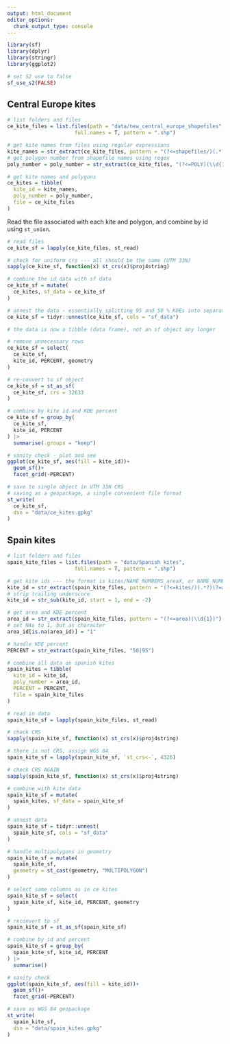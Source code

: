 ```yaml
---
output: html_document
editor_options: 
  chunk_output_type: console
---
```


```r
library(sf)
library(dplyr)
library(stringr)
library(ggplot2)

# set S2 use to false
sf_use_s2(FALSE)
```

## Central Europe kites

```r
# list folders and files
ce_kite_files = list.files(path = "data/new_central_europe_shapefiles", 
                      full.names = T, pattern = ".shp")
```

```r
# get kite names from files using regular expressions
kite_names = str_extract(ce_kite_files, pattern = "(?<=shapefiles/)(.*?)(?=_)")
# get polygon number from shapefile names using regex
poly_number = poly_number = str_extract(ce_kite_files, "(?<=POLY)(\\d{1})")

# get kite names and polygons
ce_kites = tibble(
  kite_id = kite_names,
  poly_number = poly_number,
  file = ce_kite_files
)
```

Read the file associated with each kite and polygon, and combine by id using `st_union`.

```r
# read files
ce_kite_sf = lapply(ce_kite_files, st_read)

# check for uniform crs --- all should be the same (UTM 33N)
sapply(ce_kite_sf, function(x) st_crs(x)$proj4string)
```

```r
# combine the id data with sf data
ce_kite_sf = mutate(
  ce_kites, sf_data = ce_kite_sf
)

# unnest the data - essentially splitting 95 and 50 % KDEs into separate rows per kite
ce_kite_sf = tidyr::unnest(ce_kite_sf, cols = "sf_data")

# the data is now a tibble (data frame), not an sf object any longer
```

```r
# remove unnecessary rows
ce_kite_sf = select(
  ce_kite_sf,
  kite_id, PERCENT, geometry
)

# re-convert to sf object
ce_kite_sf = st_as_sf(
  ce_kite_sf, crs = 32633
)

# combine by kite id and KDE percent
ce_kite_sf = group_by(
  ce_kite_sf,
  kite_id, PERCENT
) |> 
  summarise(.groups = "keep")
```

```r
# sanity check - plot and see
ggplot(ce_kite_sf, aes(fill = kite_id))+
  geom_sf()+
  facet_grid(~PERCENT)
```

```r
# save to single object in UTM 33N CRS
# saving as a geopackage, a single convenient file format
st_write(
  ce_kite_sf,
  dsn = "data/ce_kites.gpkg"
)
```

## Spain kites

```r
# list folders and files
spain_kite_files = list.files(path = "data/Spanish kites", 
                      full.names = T, pattern = ".shp")

# get kite ids --- the format is kites/NAME_NUMBERS_areaX, or NAME_NUMBERS_X
kite_id = str_extract(spain_kite_files, pattern = "(?<=kites/)(.*?)(?=area|50|95)")
# strip trailing underscore
kite_id = str_sub(kite_id, start = 1, end = -2)

# get area and KDE percent
area_id = str_extract(spain_kite_files, pattern = "(?<=area)(\\d{1})")
# set NAs to 1, but as character
area_id[is.na(area_id)] = "1"

# handle KDE percent
PERCENT = str_extract(spain_kite_files, "50|95")
```

```r
# combine all data on spanish kites
spain_kites = tibble(
  kite_id = kite_id,
  poly_number = area_id,
  PERCENT = PERCENT,
  file = spain_kite_files
)
```

```r
# read in data
spain_kite_sf = lapply(spain_kite_files, st_read)

# check CRS
sapply(spain_kite_sf, function(x) st_crs(x)$proj4string)

# there is not CRS, assign WGS 84
spain_kite_sf = lapply(spain_kite_sf, `st_crs<-`, 4326)

# check CRS AGAIN
sapply(spain_kite_sf, function(x) st_crs(x)$proj4string)
```

```r
# combine with kite data
spain_kite_sf = mutate(
  spain_kites, sf_data = spain_kite_sf
)

# unnest data
spain_kite_sf = tidyr::unnest(
  spain_kite_sf, cols = "sf_data"
)

# handle multipolygons in geometry
spain_kite_sf = mutate(
  spain_kite_sf,
  geometry = st_cast(geometry, "MULTIPOLYGON")
)

# select same columns as in ce kites
spain_kite_sf = select(
  spain_kite_sf, kite_id, PERCENT, geometry
)

# reconvert to sf
spain_kite_sf = st_as_sf(spain_kite_sf)

# combine by id and percent
spain_kite_sf = group_by(
  spain_kite_sf, kite_id, PERCENT
) |> 
  summarise()
```

```r
# sanity check
ggplot(spain_kite_sf, aes(fill = kite_id))+
  geom_sf()+
  facet_grid(~PERCENT)
```

```r
# save as WGS 84 geopackage
st_write(
  spain_kite_sf,
  dsn = "data/spain_kites.gpkg"
)
```
